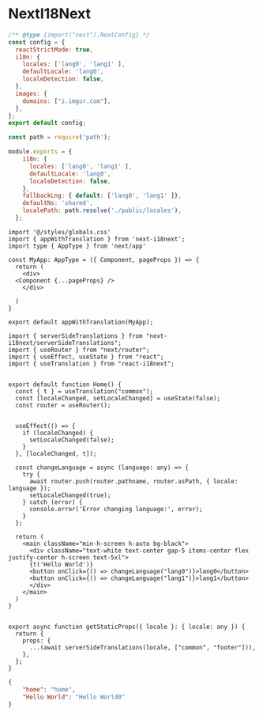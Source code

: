 # NextI18Next


```mjs filename="next.config.mjs" {3} copy
/** @type {import("next").NextConfig} */
const config = {
  reactStrictMode: true,
  i18n: {
    locales: ['lang0', 'lang1' ],
    defaultLocale: 'lang0',
    localeDetection: false,
  },
  images: {
    domains: ["i.imgur.com"],
  },
};
export default config;
```
```js filename="next-i18next.config.js" {3} copy
const path = require('path');

module.exports = {
    i18n: {
      locales: ['lang0', 'lang1' ],
      defaultLocale: 'lang0',
      localeDetection: false,
    },
    fallbackLng: { default: ['lang0', 'lang1' ]},
    defaultNs: 'shared',
    localePath: path.resolve('./public/locales'),
  };
```


```tsx filename="App.tsx" {3} copy
import '@/styles/globals.css'
import { appWithTranslation } from 'next-i18next';
import type { AppType } from 'next/app'

const MyApp: AppType = ({ Component, pageProps }) => {
  return (
    <div>
  <Component {...pageProps} />
    </div>

  )
}

export default appWithTranslation(MyApp);
```


```tsx filename="Index Page Example" {3} copy
import { serverSideTranslations } from "next-i18next/serverSideTranslations";
import { useRouter } from "next/router";
import { useEffect, useState } from "react";
import { useTranslation } from "react-i18next";


export default function Home() {
  const { t } = useTranslation("common");
  const [localeChanged, setLocaleChanged] = useState(false);
  const router = useRouter();


  useEffect(() => {
    if (localeChanged) {    
      setLocaleChanged(false);
    }
  }, [localeChanged, t]);

  const changeLanguage = async (language: any) => {
    try {
      await router.push(router.pathname, router.asPath, { locale: language });
      setLocaleChanged(true);
    } catch (error) {
      console.error('Error changing language:', error);
    }
  };

  return (
    <main className="min-h-screen h-auto bg-black">
      <div className="text-white text-center gap-5 items-center flex justify-center h-screen text-5xl">
      {t('Hello World')}
      <button onClick={() => changeLanguage("lang0")}>lang0</button>
      <button onClick={() => changeLanguage("lang1")}>lang1</button>
      </div>
    </main>
  )
}


export async function getStaticProps({ locale }: { locale: any }) {
  return {
    props: {
      ...(await serverSideTranslations(locale, ["common", "footer"])),
    },
  };
}
```

```json filename="common.json Example for I18N" {3} copy
{
    "home": "home",
    "Hello World": "Hello World0"      
}  
```